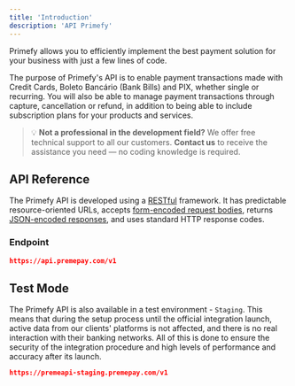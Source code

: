 ```yaml
---
title: 'Introduction'
description: 'API Primefy'
---
```


Primefy allows you to efficiently implement the best payment solution for your business with just a few lines of code.

The purpose of Primefy's API is to enable payment transactions made with Credit Cards, Boleto Bancário (Bank Bills) and PIX, whether single or recurring. You will also be able to manage payment transactions through capture, cancellation or refund, in addition to being able to include subscription plans for your products and services.


  >💡 **Not a professional in the development field?**
  We offer free technical support to all our customers. **Contact us** to receive the assistance you need — no coding knowledge is required.


## API Reference

The Primefy API is developed using a [RESTful](https://developer.mozilla.org/en-US/docs/Glossary/REST) framework. It has predictable resource-oriented URLs, accepts [form-encoded request bodies](https://developer.mozilla.org/en-US/docs/Web/HTTP/Methods/POST), returns [JSON-encoded responses](https://developer.mozilla.org/en-US/docs/Learn/JavaScript/Objects/JSON), and uses standard HTTP response codes.

### **Endpoint**

```json
https://api.premepay.com/v1
```

## Test Mode

The Primefy API is also available in a test environment - `Staging`. This means that during the setup process until the official integration launch, active data from our clients' platforms is not affected, and there is no real interaction with their banking networks. All of this is done to ensure the security of the integration procedure and high levels of performance and accuracy after its launch.

```json
https://premeapi-staging.premepay.com/v1
```